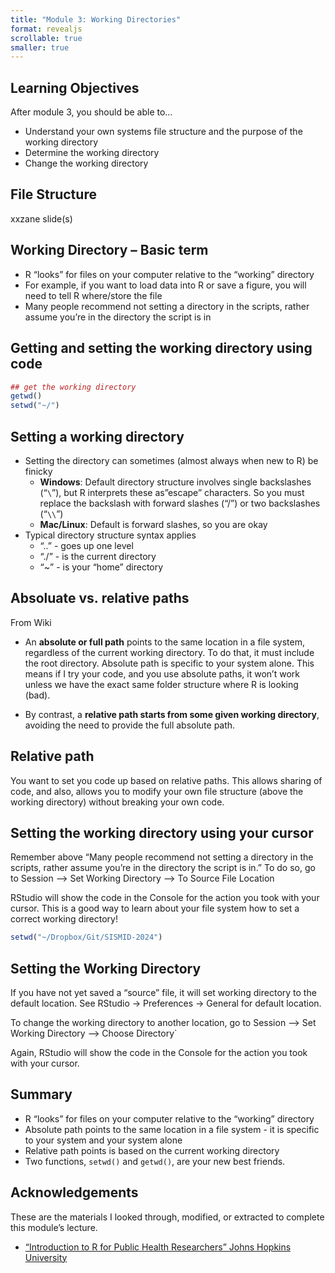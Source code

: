 ```yaml
---
title: "Module 3: Working Directories"
format: revealjs
scrollable: true
smaller: true
---
```


## Learning Objectives

After module 3, you should be able to...

-   Understand your own systems file structure and the purpose of the working directory
-   Determine the working directory
-   Change the working directory

## File Structure

xxzane slide(s)

## Working Directory -- Basic term

-   R "looks" for files on your computer relative to the "working" directory
-   For example, if you want to load data into R or save a figure, you will need to tell R where/store the file
-   Many people recommend not setting a directory in the scripts, rather assume you're in the directory the script is in


## Getting and setting the working directory using code

```r
## get the working directory
getwd()
setwd("~/") 
```

## Setting a working directory

-   Setting the directory can sometimes (almost always when new to R) be finicky
    -   **Windows**: Default directory structure involves single backslashes ("`\`"), but R interprets these as"escape" characters. So you must replace the backslash with forward slashes ("/") or two backslashes ("`\\`")
    -   **Mac/Linux**: Default is forward slashes, so you are okay
-   Typical directory structure syntax applies
    -   ".." - goes up one level
    -   "./" - is the current directory
    -   "\~" - is your "home" directory


## Absoluate vs. relative paths

From Wiki

-   An **absolute or full path** points to the same location in a file system, regardless of the current working directory. To do that, it must include the root directory. Absolute path is specific to your system alone. This means if I try your code, and you use absolute paths, it won't work unless we have the exact same folder structure where R is looking (bad).

-   By contrast, a **relative path starts from some given working directory**, avoiding the need to provide the full absolute path.

## Relative path

You want to set you code up based on relative paths.  This allows sharing of code, and also, allows you to modify your own file structure (above the working directory) without breaking your own code.


## Setting the working directory using your cursor

Remember above "Many people recommend not setting a directory in the scripts, rather assume you're in the directory the script is in." To do so, go to Session --\> Set Working Directory --\> To Source File Location

RStudio will show the code in the Console for the action you took with your cursor. This is a good way to learn about your file system how to set a correct working directory!

```r
setwd("~/Dropbox/Git/SISMID-2024")
```


## Setting the Working Directory

If you have not yet saved a "source" file, it will set working directory to the default location. See RStudio -\> Preferences -\> General for default location.

To change the working directory to another location, go to Session --\> Set Working Directory --\> Choose Directory`

Again, RStudio will show the code in the Console for the action you took with your cursor.


## Summary

-   R "looks" for files on your computer relative to the "working" directory
-   Absolute path points to the same location in a file system - it is specific to your system and your system alone
-   Relative path points is based on the current working directory 
-   Two functions, `setwd()` and `getwd()`, are your new best friends.


## Acknowledgements

These are the materials I looked through, modified, or extracted to complete this module's lecture.

-   ["Introduction to R for Public Health Researchers" Johns Hopkins University](https://jhudatascience.org/intro_to_r/)
